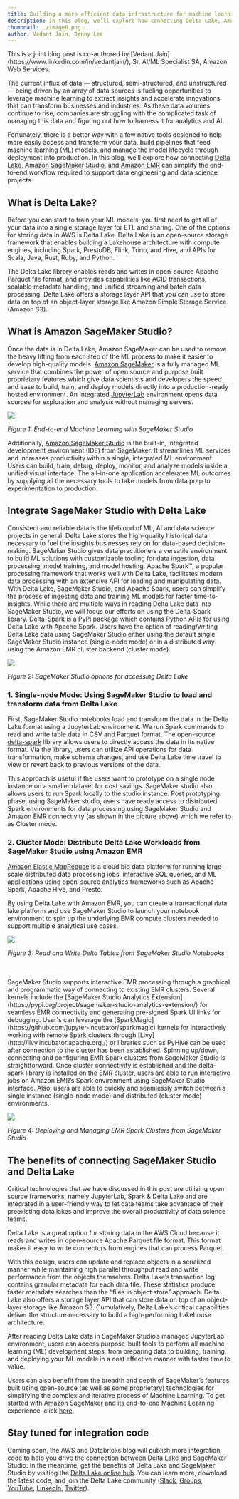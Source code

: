 ```yaml
---
title: Building a more efficient data infrastructure for machine learning with Open Source using Delta Lake, Amazon SageMaker, and EMR
description: In this blog, we’ll explore how connecting Delta Lake, Amazon SageMaker Studio, and Amazon EMR can simplify the end-to-end workflow required to support data engineering and data science projects.
thumbnail: ./image0.png
author: Vedant Jain, Denny Lee
---
```


<Info title="Guest authors" level="info">
  This is a joint blog post is co-authored by [Vedant
  Jain](https://www.linkedin.com/in/vedantjain/), Sr. AI/ML Specialist SA,
  Amazon Web Services.
</Info>

The current influx of data — structured, semi-structured, and unstructured — being driven by an array of data sources is fueling opportunities to leverage machine learning to extract insights and accelerate innovations that can transform businesses and industries. As these data volumes continue to rise, companies are struggling with the complicated task of managing this data and figuring out how to harness it for analytics and AI.

Fortunately, there is a better way with a few native tools designed to help more easily access and transform your data, build pipelines that feed machine learning (ML) models, and manage the model lifecycle through deployment into production. In this blog, we’ll explore how connecting [Delta Lake](https://delta.io/), [Amazon SageMaker Studio](https://aws.amazon.com/sagemaker/studio/), and [Amazon EMR](https://aws.amazon.com/emr/) can simplify the end-to-end workflow required to support data engineering and data science projects.

## What is Delta Lake?

Before you can start to train your ML models, you first need to get all of your data into a single storage layer for ETL and sharing. One of the options for storing data in AWS is Delta Lake. Delta Lake is an open-source storage framework that enables building a Lakehouse architecture with compute engines, including Spark, PrestoDB, Flink, Trino, and Hive, and APIs for Scala, Java, Rust, Ruby, and Python.

The Delta Lake library enables reads and writes in open-source Apache Parquet file format, and provides capabilities like ACID transactions, scalable metadata handling, and unified streaming and batch data processing. Delta Lake offers a storage layer API that you can use to store data on top of an object-layer storage like Amazon Simple Storage Service (Amazon S3).

## What is Amazon SageMaker Studio?

Once the data is in Delta Lake, Amazon SageMaker can be used to remove the heavy lifting from each step of the ML process to make it easier to develop high-quality models. [Amazon SageMaker](https://aws.amazon.com/sagemaker/) is a fully managed ML service that combines the power of open source and purpose built proprietary features which give data scientists and developers the speed and ease to build, train, and deploy models directly into a production-ready hosted environment. An Integrated [JupyterLab](https://jupyter.org/) environment opens data sources for exploration and analysis without managing servers.

![](image2.png)

<em>Figure 1: End-to-end Machine Learning with SageMaker Studio</em>

Additionally, [Amazon SageMaker Studio](https://aws.amazon.com/sagemaker/studio/) is the built-in, integrated development environment (IDE) from SageMaker. It streamlines ML services and increases productivity within a single, integrated ML environment. Users can build, train, debug, deploy, monitor, and analyze models inside a unified visual interface. The all-in-one application accelerates ML outcomes by supplying all the necessary tools to take models from data prep to experimentation to production.

## Integrate SageMaker Studio with Delta Lake

Consistent and reliable data is the lifeblood of ML, AI and data science projects in general. Delta Lake stores the high-quality historical data necessary to fuel the insights businesses rely on for data-based decision-making. SageMaker Studio gives data practitioners a versatile environment to build ML solutions with customizable tooling for data ingestion, data processing, model training, and model hosting. Apache Spark™, a popular processing framework that works well with Delta Lake, facilitates modern data processing with an extensive API for loading and manipulating data. With Delta Lake, SageMaker Studio, and Apache Spark, users can simplify the process of ingesting data and training ML models for faster time-to-insights.
While there are multiple ways in reading Delta Lake data into SageMaker Studio, we will focus our efforts on using the Delta-Spark library. [Delta-Spark](https://pypi.org/project/delta-spark/) is a PyPi package which contains Python APIs for using Delta Lake with Apache Spark. Users have the option of reading/writing Delta Lake data using SageMaker Studio either using the default single SageMaker Studio instance (single-node mode) or in a distributed way using the Amazon EMR cluster backend (cluster mode).

![](image1a.png)

<em>Figure 2: SageMaker Studio options for accessing Delta Lake</em>

### 1. Single-node Mode: Using SageMaker Studio to load and transform data from Delta Lake

First, SageMaker Studio notebooks load and transform the data in the Delta Lake format using a JupyterLab environment. We run Spark commands to read and write table data in CSV and Parquet format. The open-source [delta-spark](https://pypi.org/project/delta-spark/) library allows users to directly access the data in its native format. Via the library, users can utilize API operations for data transformation, make schema changes, and use Delta Lake time travel to view or revert back to previous versions of the data.

This approach is useful if the users want to prototype on a single node instance on a smaller dataset for cost savings. SageMaker studio also allows users to run Spark locally to the studio instance. Post prototyping phase, using SageMaker studio, users have ready access to distributed Spark environments for data processing using SageMaker Studio and Amazon EMR connectivity (as shown in the picture above) which we refer to as Cluster mode.

### 2. Cluster Mode: Distribute Delta Lake Workloads from SageMaker Studio using Amazon EMR

[Amazon Elastic MapReduce](https://aws.amazon.com/emr/) is a cloud big data platform for running large-scale distributed data processing jobs, interactive SQL queries, and ML applications using open-source analytics frameworks such as Apache Spark, Apache Hive, and Presto.

By using Delta Lake with Amazon EMR, you can create a transactional data lake platform and use SageMaker Studio to launch your notebook environment to spin up the underlying EMR compute clusters needed to support multiple analytical use cases.

![](image4.png)

<em>Figure 3: Read and Write Delta Tables from SageMaker Studio Notebooks</em>

<br />
<br />
SageMaker Studio supports interactive EMR processing through a graphical and
programmatic way of connecting to existing EMR clusters. Several kernels include
the [SageMaker Studio Analytics
Extension](https://pypi.org/project/sagemaker-studio-analytics-extension/) for
seamless EMR connectivity and generating pre-signed Spark UI links for
debugging. User's can leverage the
[SparkMagic](https://github.com/jupyter-incubator/sparkmagic) kernels for
interactively working with remote Spark clusters through
[Livy](http://livy.incubator.apache.org./) or libraries such as PyHive can be
used after connection to the cluster has been established. Spinning up/down,
connecting and configuring EMR Spark clusters from SageMaker Studio is
straightforward. Once cluster connectivity is established and the delta-spark
library is installed on the EMR cluster, users are able to run interactive jobs
on Amazon EMR’s Spark environment using SageMaker Studio interface. Also, users
are able to quickly and seamlessly switch between a single instance (single-node
mode) and distributed (cluster mode) environments.

![](image3.png)

<em>
  Figure 4: Deploying and Managing EMR Spark Clusters from SageMaker Studio
</em>

## The benefits of connecting SageMaker Studio and Delta Lake

Critical technologies that we have discussed in this post are utilizing open source frameworks, namely JupyterLab, Spark & Delta Lake and are integrated in a user-friendly way to let data teams take advantage of their preexisting data lakes and improve the overall productivity of data science teams.

Delta Lake is a great option for storing data in the AWS Cloud because it reads and writes in open-source Apache Parquet file format. This format makes it easy to write connectors from engines that can process Parquet.

With this design, users can update and replace objects in a serialized manner while maintaining high parallel throughput read and write performance from the objects themselves. Delta Lake’s transaction log contains granular metadata for each data file. These statistics produce faster metadata searches than the “files in object store” approach. Delta Lake also offers a storage layer API that can store data on top of an object-layer storage like Amazon S3. Cumulatively, Delta Lake’s critical capabilities deliver the structure necessary to build a high-performing Lakehouse architecture.

After reading Delta Lake data in SageMaker Studio’s managed JupyterLab environment, users can access purpose-built tools to perform all machine learning (ML) development steps, from preparing data to building, training, and deploying your ML models in a cost effective manner with faster time to value.

Users can also benefit from the breadth and depth of SageMaker’s features built using open-source (as well as some proprietary) technologies for simplifying the complex and iterative process of Machine Learning. To get started with Amazon SageMaker and its end-to-end Machine Learning experience, click [here](https://aws.amazon.com/sagemaker/?nc=sn&loc=1).

## Stay tuned for integration code

Coming soon, the AWS and Databricks blog will publish more integration code to help you drive the connection between Delta Lake and SageMaker Studio. In the meantime, get the benefits of Delta Lake and SageMaker Studio by visiting the [Delta Lake online hub](https://delta.io/). You can learn more, download the latest code, and join the Delta Lake community ([Slack](https://go.delta.io/slack), [Groups](https://go.delta.io/groups), [YouTube](https://go.delta.io/youtube), [LinkedIn](https://go.delta.io/linkedin), [Twitter](https://go.delta.io/twitter)).
